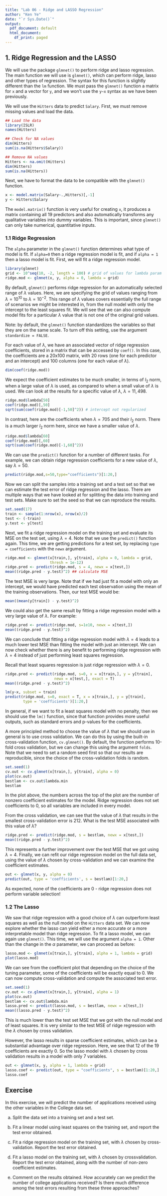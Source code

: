 ```yaml
---
title: "Lab 06 - Ridge and LASSO Regression"
author: "Ken Ye"
date: "`r Sys.Date()`"
output:
  pdf_document: default
  html_document:
    df_print: paged
---
```


## 1. Ridge Regression and the LASSO

We will use the package `glmnet()` to perform ridge and lasso regression. The
main function we will use is `glmnet()`, which can perform ridge, lasso and
other types of regression. The syntax for this function is slightly different
than the `lm` function. We must pass the `glmnet()` function a matrix for `x`
and a vector for `y`, and we won't use the `y~x` syntax as we have been
previously.

We will use the `Hitters` data to predict `Salary`. First, we must remove
missing values and load the data.

```r
## Load the data
library(ISLR)
names(Hitters)
```

```r
## Check for NA values
dim(Hitters)
sum(is.na(Hitters$Salary))
```

```r
## Remove NA values
Hitters <- na.omit(Hitters)
dim(Hitters)
sum(is.na(Hitters))
```

Next, we have to format the data to be compatible with the `glmnet()` function.

```r
x <- model.matrix(Salary~.,Hitters)[,-1]
y <- Hitters$Salary 
```

The `model.matrix()` function is very useful for creating `x`, it produces a
matrix containing all 19 predictors and also automatically transforms any
qualitative variables into dummy variables. This is important, since `glmnet()`
can only take numerical, quantitative inputs.

### 1.1 Ridge Regression

The `alpha` parameter in the `glmnet()` function determines what type of model
is fit. If `alpha=0` then a ridge regression model is fit, and if `alpha = 1`
then a lasso model is fit. First, we will fit a ridge regression model.

```r
library(glmnet)
grid <- 10^seq(10, -2, length = 100) # grid of values for lambda param
ridge.mod <- glmnet(x, y, alpha = 0, lambda = grid)
```

By default, `glmnet()` performs ridge regression for an automatically selected
range of $\lambda$ values. Here, we are specifying the grid of values ranging
from $\lambda = 10^{10}$ to $\lambda = 10^{-2}$. This range of $\lambda$ values
covers essentially the full range of scenarios we might be interested in, from
the null model with only the intercept to the least squares fit. We will see
that we can also compute model fits for a particular $\lambda$ value that is not
one of the original grid values.

Note: by default, the `glmnet()` function standardizes the variables so that
they are on the same scale. To turn off this setting, use the argument
`standardize = FALSE`.

For each value of $\lambda$, we have an associated vector of ridge regression
coefficients, stored in a matrix that can be accessed by `coef()`. In this case,
the coefficients are a 20x100 matrix, with 20 rows (one for each predictor and
an intercept) and 100 columns (one for each value of $\lambda$).

```r
dim(coef(ridge.mod))
```

We expect the coefficient estimates to be much smaller, in terms of $l_2$ norm,
when a large value of $\lambda$ is used, as compared to when a small value of
$\lambda$ is used. We can look at the results for a specific value of $\lambda$,
$\lambda = 11,498$.

```r
ridge.mod$lambda[50]
coef(ridge.mod)[,50]
sqrt(sum(coef(ridge.mod)[-1,50]^2)) # intercept not regularized
```

In contrast, here are the coefficients when $\lambda = 705$ and their $l_2$
norm. There is a much larger $l_2$ norm here, since we have a smaller value of
$\lambda$.

```r
ridge.mod$lambda[60]
coef(ridge.mod)[,60]
sqrt(sum(coef(ridge.mod)[-1,60]^2))

```

We can use the `predict()` function for a number of different tasks. For
example, we can obtain ridge regression coefficients for a new value of
$\lambda$, say $\lambda = 50$.

```r
predict(ridge.mod,s=50,type="coefficients")[1:20,]
```

Now we can split the samples into a training set and a test set so that we can
estimate the test error of ridge regression and the lasso. There are multiple
ways that we have looked at for splitting the data into training and test sets.
Make sure to set the seed so that we can reproduce the results.

```r
set.seed(17)
train <- sample(1:nrow(x), nrow(x)/2)
test <- (-train)
y.test <- y[test]
```

Next, we fit a ridge regression model on the training set and evaluate its MSE
on the test set, using $\lambda = 4$. Note that we use the `predict()` function
again. This time, we are getting predictions for a test set, by replacing
`type = coefficients` with the `newx` argument.

```r
ridge.mod <- glmnet(x[train,], y[train], alpha = 0, lambda = grid, 
                    thresh = 1e-12)
ridge.pred <- predict(ridge.mod, s = 4, newx = x[test,])
mean((ridge.pred - y.test)^2) ## calculate MSE
```

The test MSE is very large. Note that if we had just fit a model with only an
intercept, we would have predicted each test observation using the mean of the
training observations. Then, our test MSE would be:

```r
mean((mean(y[train]) - y.test)^2)
```

We could also get the same result by fitting a ridge regression model with a
very large value of $\lambda$. For example:

```r
ridge.pred <- predict(ridge.mod, s=1e10, newx = x[test,])
mean((ridge.pred - y.test)^2)
```

We can conclude that fitting a ridge regression model with $\lambda = 4$ leads
to a much lower test MSE than fitting the model with just an intercept. We can
now check whether there is any benefit to performing ridge regression with
$\lambda = 4$ instead of just performing least squares regression.

Recall that least squares regression is just ridge regression with
$\lambda = 0$.

```r
ridge.pred <- predict(ridge.mod, s=0, x = x[train,], y = y[train],
                      newx = x[test,], exact = T)
mean((ridge.pred - y.test)^2)

```

```r
lm(y~x, subset = train)
predict(ridge.mod, s=0, exact = T, x = x[train,], y = y[train],
        type = 'coefficients')[1:20,]
```

In general, if we want to fit a least squares model with no penalty, then we
should use the `lm()` function, since that function provides more useful
outputs, such as standard errors and p-values for the coefficients.

A more principled method to choose the value of $\lambda$ that we should use in
general is to use cross validation. We can do this by using the built-in
cross-validation function, `cv.glmnet()`. By default, the function performs
10-fold cross validation, but we can change this using the argument `folds`.
Note that we need to set a random seed first so that our results are
reproducible, since the choice of the cross-validation folds is random.

```r
set.seed(1)
cv.out <- cv.glmnet(x[train,], y[train], alpha = 0)
plot(cv.out)
bestlam <- cv.out$lambda.min
bestlam

```

In the plot above, the numbers across the top of the plot are the number of
nonzero coefficient estimates for the model. Ridge regression does not set
coefficients to 0, so all variables are included in every model.

From the cross validation, we can see that the value of $\lambda$ that results
in the smallest cross-validation error is 212. What is the test MSE associated
with this value of $\lambda?$

```r
ridge.pred <- predict(ridge.mod, s = bestlam, newx = x[test,])
mean((ridge.pred - y.test)^2)
```

This represents a further improvement over the test MSE that we got using
$\lambda = 4$. Finally, we can refit our ridge regression model on the full data
set, using the value of $\lambda$ chosen by cross-validation and we can examine
the coefficient estimates.

```r
out <- glmnet(x, y, alpha = 0)
predict(out, type = 'coefficients', s = bestlam)[1:20,]
```

As expected, none of the coefficients are 0 - ridge regression does not perform
variable selection!

### 1.2 The Lasso

We saw that ridge regression with a good choice of $\lambda$ can outperform
least squares as well as the null model on the `Hitters` data set. We can now
explore whether the lasso can yield either a more accurate or a more
interpretable model than ridge regression. To fit a lasso model, we can again
use `glmnet()`. This time, we will use the argument `alpha = 1`. Other than the
change in the $\alpha$ parameter, we can proceed as before:

```r
lasso.mod <- glmnet(x[train,], y[train], alpha = 1, lambda = grid)
plot(lasso.mod)
```

We can see from the coefficient plot that depending on the choice of the tuning
parameter, some of the coefficients will be exactly equal to 0. We can now
compute cross-validation and compute the associated test error.

```r
set.seed(1)
cv.out <- cv.glmnet(x[train,], y[train], alpha = 1)
plot(cv.out)
bestlam <- cv.out$lambda.min
lasso.pred <- predict(lasso.mod, s = bestlam, newx = x[test,])
mean((lasso.pred - y.test)^2)
```

This is much lower than the test set MSE that we got with the null model and of
least squares. It is very similar to the test MSE of ridge regression with the
$\lambda$ chosen by cross validation.

However, the lasso results in sparse coefficient estimates, which can be a
substantial advantage over ridge regression. Here, we see that 12 of the 19
coefficients are exactly 0. So the lasso model with $\lambda$ chosen by cross
validation results in a model with only 7 variables.

```r
out <- glmnet(x, y, alpha = 1, lambda = grid)
lasso.coef <- predict(out, type = "coefficients", s = bestlam)[1:20,]
lasso.coef
```

## Exercise

In this exercise, we will predict the number of applications received using the
other variables in the College data set.

(a) Split the data set into a training set and a test set.

(b) Fit a linear model using least squares on the training set, and report the
    test error obtained.

(c) Fit a ridge regression model on the training set, with $\lambda$ chosen by
    cross-validation. Report the test error obtained.

(d) Fit a lasso model on the training set, with $\lambda$ chosen by
    crossvalidation. Report the test error obtained, along with the number of
    non-zero coefficient estimates.

(e) Comment on the results obtained. How accurately can we predict the number of
    college applications received? Is there much difference among the test
    errors resulting from these three approaches?
